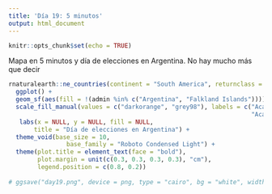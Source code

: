 ```yaml
---
title: 'Día 19: 5 minutos'
output: html_document
---
```


```r
knitr::opts_chunk$set(echo = TRUE)
```

Mapa en 5 minutos y día de elecciones en Argentina. No hay mucho más que decir

```r
rnaturalearth::ne_countries(continent = "South America", returnclass = "sf") %>% 
  ggplot() +
  geom_sf(aes(fill = !(admin %in% c("Argentina", "Falkland Islands")))) +
  scale_fill_manual(values = c("darkorange", "grey98"), labels = c("Acá se puede ir todo a la miercole",
                                                                   "Acá no")) +
   labs(x = NULL, y = NULL, fill = NULL,
       title = "Día de elecciones en Argentina") +
  theme_void(base_size = 10,
                base_family = "Roboto Condensed Light") +
  theme(plot.title = element_text(face = "bold"),
        plot.margin = unit(c(0.3, 0.3, 0.3, 0.3), "cm"),
        legend.position = c(0.8, 0.2))
  
# ggsave("day19.png", device = png, type = "cairo", bg = "white", width = 10, height = 14, units = "cm", dpi = 150)
```

